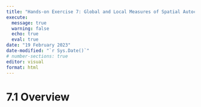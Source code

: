 ```yaml
---
title: "Hands-on Exercise 7: Global and Local Measures of Spatial Autocorrelation"
execute: 
  message: true
  warning: false
  echo: true
  eval: true
date: "19 February 2023"
date-modified: "`r Sys.Date()`"
# number-sections: true
editor: visual
format: html
---
```


# 7.1 Overview